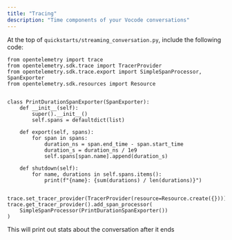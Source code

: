 ```yaml
---
title: "Tracing"
description: "Time components of your Vocode conversations"
---
```


At the top of `quickstarts/streaming_conversation.py`, include the following code:

```
from opentelemetry import trace
from opentelemetry.sdk.trace import TracerProvider
from opentelemetry.sdk.trace.export import SimpleSpanProcessor, SpanExporter
from opentelemetry.sdk.resources import Resource


class PrintDurationSpanExporter(SpanExporter):
    def __init__(self):
        super().__init__()
        self.spans = defaultdict(list)

    def export(self, spans):
        for span in spans:
            duration_ns = span.end_time - span.start_time
            duration_s = duration_ns / 1e9
            self.spans[span.name].append(duration_s)

    def shutdown(self):
        for name, durations in self.spans.items():
            print(f"{name}: {sum(durations) / len(durations)}")


trace.set_tracer_provider(TracerProvider(resource=Resource.create({})))
trace.get_tracer_provider().add_span_processor(
    SimpleSpanProcessor(PrintDurationSpanExporter())
)
```

This will print out stats about the conversation after it ends
